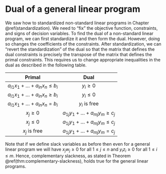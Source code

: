 # Dual of a general linear program 

We saw how to standardized non-standard linear programs in Chapter \@ref(standardization). We need to "fix" the objective function, constraints, and signs of decision variables. To find the dual of a non-standard linear program, we can first standardize it and then form the dual. However, doing so changes the coefficients of the constraints. After standardization, we can "revert the standardization" of the dual so that the matrix that defines the dual constraints is precisely the transpose of the matrix that defines the primal constraints. This requires us to change appropriate inequalities in the dual as described in the following table. 

| Primal | Dual | 
| :----: | :--: |
| $a_{i1} x_1 + \dots + a_{in} x_n \le b_i$ | $y_i \ge 0$ |
| $a_{i1} x_1 + \dots + a_{in} x_n \ge b_i$ | $y_i \le 0$ |
| $a_{i1} x_1 + \dots + a_{in} x_n = b_i$ | $y_i$ is free |
| $x_j \ge 0$ | $a_{1j}y_1 + \dots + a_{mj} y_m \ge c_j$ |
| $x_j \le 0$ | $a_{1j}y_1 + \dots + a_{mj} y_m \le c_j$ |
| $x_j$ is free | $a_{1j}y_1 + \dots + a_{mj} y_m = c_j$ |

Note that if we define slack variables as before 
\begin{align}
  w &= b - A x \\ 
  z &= -c + A^T y,
\end{align}
then even for a general linear program we will have $x_j w_j \ge 0$ for all $1 \le j \le n$ and $y_i z_i \ge 0$ for all $1 \le i \le m$. 
Hence, complementary slackness, as stated in Theorem \@ref(thm:complementary-slackness), holds true for the general linear programs.